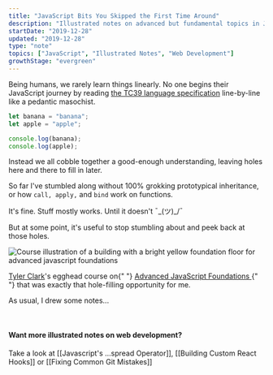 ```yaml
---
title: "JavaScript Bits You Skipped the First Time Around"
description: "Illustrated notes on advanced but fundamental topics in JavaScript"
startDate: "2019-12-28"
updated: "2019-12-28"
type: "note"
topics: ["JavaScript", "Illustrated Notes", "Web Development"]
growthStage: "evergreen"
---
```


<BasicImage
  width="800px"
  src="https://res.cloudinary.com/dg3gyk0gu/image/upload/c_scale,w_700/v1580828081/maggieappleton.com/egghead-course-notes/advancedjs-notes/AdvancedJS_1_2x.png"
  alt="Advanced JavaScript Fundamentals"
/>

<IntroParagraph>

Being humans, we rarely learn things linearly. No one begins their JavaScript journey by reading [the TC39 language specification](https://www.ecma-international.org/ecma-262/5.1/) line-by-line like a pedantic masochist.

</IntroParagraph>

```js
let banana = "banana";
let apple = "apple";

console.log(banana);
console.log(apple);
```

Instead we all cobble together a good-enough understanding, leaving holes here and there to fill in later.

So far I've stumbled along without 100% grokking prototypical inheritance, or how `call, apply,` and `bind` work on functions.

It's fine. Stuff mostly works. Until it doesn't ¯\_(ツ)\_/¯

But at some point, it's useful to stop stumbling about and peek back at those holes.

<ImageLink href="https://egghead.io/courses/advanced-javascript-foundations">
  <img
    alt="Course illustration of a building with a bright yellow foundation floor for advanced javascript foundations"
    src="https://og-image-egghead-course.now.sh/advanced-javascript-foundations"
  />
</ImageLink>

<p>
  <a href="https://twitter.com/iamtylerwclark">Tyler Clark</a>'s egghead course
  on{" "}
  <a href="https://egghead.io/courses/advanced-javascript-foundations">
    Advanced JavaScript Foundations
  </a>{" "}
  that was exactly that hole-filling opportunity for me.
</p>

<p>As usual, I drew some notes...</p>

<br />

<BasicImage
  width="860px"
  src="https://res.cloudinary.com/dg3gyk0gu/image/upload/v1580828081/maggieappleton.com/egghead-course-notes/advancedjs-notes/AdvancedJS_2_2x.png"
  alt="Advanced JavaScript foundations"
/>

<BasicImage
  width="860px"
  src="https://res.cloudinary.com/dg3gyk0gu/image/upload/v1580828082/maggieappleton.com/egghead-course-notes/advancedjs-notes/AdvancedJS_3_2x.png"
  alt="Advanced JavaScript foundations"
/>

<BasicImage
  width="860px"
  src="https://res.cloudinary.com/dg3gyk0gu/image/upload/v1580828081/maggieappleton.com/egghead-course-notes/advancedjs-notes/AdvancedJS_4_2x.png"
  alt="Advanced JavaScript foundations"
/>

<BasicImage
  width="860px"
  src="https://res.cloudinary.com/dg3gyk0gu/image/upload/v1580828081/maggieappleton.com/egghead-course-notes/advancedjs-notes/AdvancedJS_5.png"
  alt="Advanced JavaScript foundations"
/>

#### Want more illustrated notes on web development?

Take a look at [[Javascript's ...spread Operator]], [[Building Custom React Hooks]] or [[Fixing Common Git Mistakes]]
